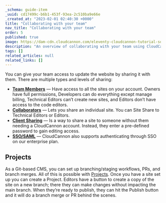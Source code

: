 ```yaml
---
_schema: guide-item
_uuid: cd17499c-b6b1-453f-93ea-2c510ba9e66e
_created_at: "2023-02-01 02:40:30 +0000"
title: "Collaborating with your team"
nav_title: "Collaborating with your team"
order: 5
published: true
image: https://dam-cdn.cloudcannon.com/eleventy-cloudcannon-tutorial-social.png
description: "An overview of collaborating with your team using CloudCannon."
tags: []
related_articles: null
related_links: []
---
```


You can give your team access to update the website by sharing it with
them. There are multiple types and levels of sharing:

* **[Team Members](/documentation/articles/managing-your-team-members/)** — Have access to all the sites on your
account. Owners have full permissions, Developers can do everything except
manage billing, Technical Editors can’t create new sites, and Editors
don’t have access to the code editors.
* [**Collaborators**](/documentation/articles/sharing-on-a-per-site-basis/) — Lets you share an individual site. You
can Site Share to Technical Editors or Editors.
* [**Client
Sharing**](/documentation/articles/giving-clients-access-to-update-a-site/) — Is a way to share a site to someone
without them needing a CloudCannon account. Instead, they enter a
pre-defined password to gain editing access.
* [**SSO/SAML**](/documentation/articles/using-sso-to-create-team-accounts/) — CloudCannon also supports authenticating
through SSO on our enterprise plan.

## Projects

As a Git-based CMS, you can set up branching/staging workflows, PRs, and
branch merges. All of this is possible with
[Projects](/documentation/articles/enabling-editor-branching-with-projects/). Once you have a site set up you can
create a Project. Editors have a button to create a copy of the site on a
new branch; there they can make changes without impacting the main branch.
When they’re ready to publish, they can hit the Publish button and it will
do a branch merge or PR behind the scenes.